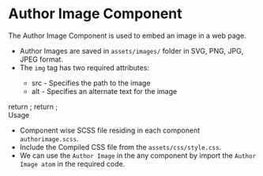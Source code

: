 
<Meta title="Atoms/Image/Author Image"/>

<style>{`
  .subheading {
    font-weight: 700;
    font-size: 24px;
    color: #031c2d;
    letter-spacing: 1.5px;
    line-height: 24px;
    margin-bottom: 12px;
    margin-top: 40px;
  }
  .sbdocs .sbdocs-p,
  .sbdocs .sbdocs-li{
    font-size: 1rem;
  }
  div[id^="story--atoms-image-author-image"] {
    display: inline-block;
  }
`}</style>  

# Author Image Component
The Author Image Component is used to embed an image in a web page.

<ul>
<li>Author Images are saved in <code>assets/images/</code> folder in SVG, PNG, JPG, JPEG format. </li>
<li>The <code>img</code> tag has two required attributes:</li>
  <ul>
    <li>src - Specifies the path to the image</li>
    <li>alt - Specifies an alternate text for the image</li>
  </ul>
</ul>

<Story name="Large">
    return <Large></Large> ;
</Story>

<Story name="Small">
    return <Small></Small> ;
</Story>

<div className="subheading">Usage</div>
<ul>
<li>Component wise SCSS file residing in each component <code>authorimage.scss</code>.</li>
<li>Include the Compiled CSS file from the <code>assets/css/style.css</code>.</li>
<li>We can use the <code>Author Image</code> in the any component by import the <code>Author Image atom</code> in the required code.</li>
</ul>
